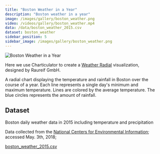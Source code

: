 ```yaml
---
title: "Boston Weather in a Year"
description: "Boston weather in a year"
image: /images/gallery/boston_weather.png
video: /videos/gallery/boston_weather.mp4
data: /data/boston_weather_2015.csv
dataset: boston_weather
sidebar_position: 5
sidebar_image: /images/gallery/boston_weather.png
---
```



![Boston Weather in a Year](/images/gallery/boston_weather.png)

Here we use Charticulator to create a [Weather Radial](https://www.weather-radials.com/) visualization, designed by Raureif GmbH.

A radial chart displaying the temperature and rainfall in Boston over the course of a year.
Each line represents a single day's minimum and maximum temperature. Lines are colored by the average temperature.
The blue circles represents the amount of rainfall.

<Player url="/videos/gallery/boston_weather.mp4"/>

## Dataset

Boston daily weather data in 2015 including temperature and precipitation

Data collected from the [National Centers for Environmental Information](https://www.ncdc.noaa.gov/cdo-web/search?datasetid=GHCND); accessed May. 3th, 2018; 

[boston_weather_2015.csv](/data/boston_weather_2015.csv)